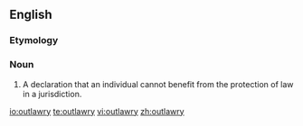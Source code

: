 ==English==
===Etymology===
{{suffix|outlaw|ry}}

===Noun===
{{en-noun|outlawries}}

# {{legal|British|Anglo-Saxon}} A declaration that an individual cannot benefit from the protection of law in a jurisdiction.

[[io:outlawry]]
[[te:outlawry]]
[[vi:outlawry]]
[[zh:outlawry]]